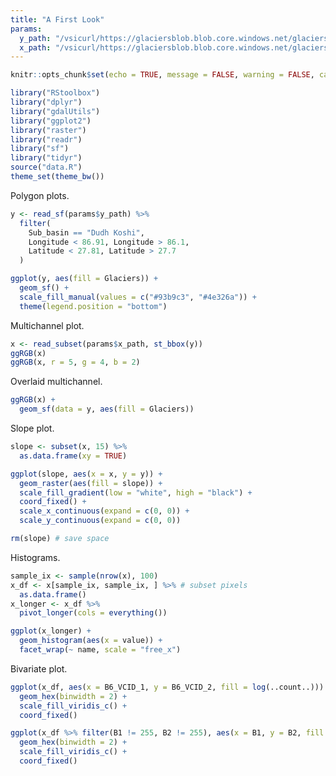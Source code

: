```yaml
---
title: "A First Look"
params:
  y_path: "/vsicurl/https://glaciersblob.blob.core.windows.net/glaciersdata-kris/glaciers.geojson"
  x_path: "/vsicurl/https://glaciersblob.blob.core.windows.net/glaciersdata-kris/region.vrt"
---
```


```r
knitr::opts_chunk$set(echo = TRUE, message = FALSE, warning = FALSE, cache = TRUE)
```

```r
library("RStoolbox")
library("dplyr")
library("gdalUtils")
library("ggplot2")
library("raster")
library("readr")
library("sf")
library("tidyr")
source("data.R")
theme_set(theme_bw())
```

Polygon plots.

```r
y <- read_sf(params$y_path) %>%
  filter(
    Sub_basin == "Dudh Koshi",
    Longitude < 86.91, Longitude > 86.1,
    Latitude < 27.81, Latitude > 27.7
  )

ggplot(y, aes(fill = Glaciers)) +
  geom_sf() +
  scale_fill_manual(values = c("#93b9c3", "#4e326a")) +
  theme(legend.position = "bottom")
```

Multichannel plot.

```r
x <- read_subset(params$x_path, st_bbox(y))
ggRGB(x)
ggRGB(x, r = 5, g = 4, b = 2)
```

Overlaid multichannel.

```r
ggRGB(x) +
  geom_sf(data = y, aes(fill = Glaciers))
```

Slope plot.

```r
slope <- subset(x, 15) %>%
  as.data.frame(xy = TRUE)

ggplot(slope, aes(x = x, y = y)) +
  geom_raster(aes(fill = slope)) +
  scale_fill_gradient(low = "white", high = "black") +
  coord_fixed() +
  scale_x_continuous(expand = c(0, 0)) + 
  scale_y_continuous(expand = c(0, 0))

rm(slope) # save space
```

Histograms.

```r
sample_ix <- sample(nrow(x), 100)
x_df <- x[sample_ix, sample_ix, ] %>% # subset pixels
  as.data.frame()
x_longer <- x_df %>%
  pivot_longer(cols = everything())

ggplot(x_longer) +
  geom_histogram(aes(x = value)) +
  facet_wrap(~ name, scale = "free_x")
```

Bivariate plot.

```r
ggplot(x_df, aes(x = B6_VCID_1, y = B6_VCID_2, fill = log(..count..))) +
  geom_hex(binwidth = 2) +
  scale_fill_viridis_c() +
  coord_fixed()

ggplot(x_df %>% filter(B1 != 255, B2 != 255), aes(x = B1, y = B2, fill = log(..count..))) +
  geom_hex(binwidth = 2) +
  scale_fill_viridis_c() +
  coord_fixed()
```
